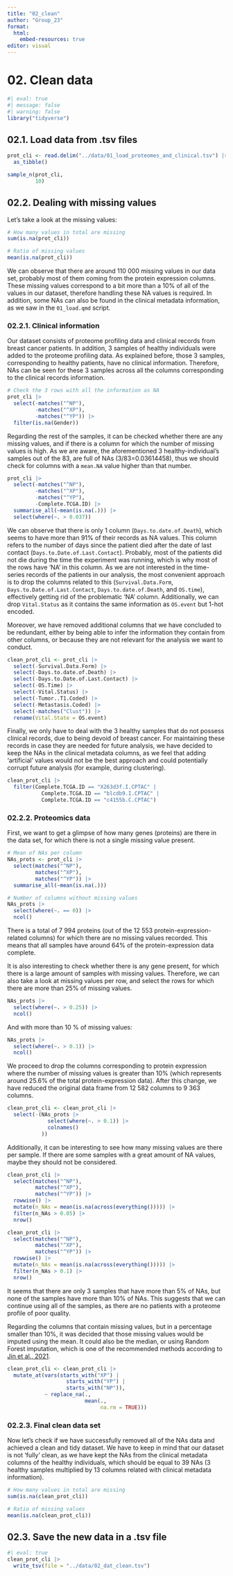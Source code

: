 ```yaml
---
title: "02_clean"
author: "Group_23"
format:
  html:
    embed-resources: true
editor: visual
---
```


# 02. Clean data

```r
#| eval: true 
#| message: false
#| warning: false
library("tidyverse")
```

## 02.1. Load data from .tsv files

```r
prot_cli <- read.delim("../data/01_load_proteomes_and_clinical.tsv") |>
  as_tibble()

sample_n(prot_cli, 
         10)
```

## 02.2. Dealing with missing values

Let's take a look at the missing values:

```r
# How many values in total are missing
sum(is.na(prot_cli))

# Ratio of missing values
mean(is.na(prot_cli))
```

We can observe that there are around 110 000 missing values in our data set, probably most of them coming from the protein expression columns. These missing values correspond to a bit more than a 10% of all of the values in our dataset, therefore handling these NA values is required. In addition, some NAs can also be found in the clinical metadata information, as we saw in the `01_load.qmd` script.

### 02.2.1. Clinical information

Our dataset consists of proteome profiling data and clinical records from breast cancer patients. In addition, 3 samples of healthy individuals were added to the proteome profiling data. As explained before, those 3 samples, corresponding to healthy patients, have no clinical information. Therefore, NAs can be seen for these 3 samples across all the columns corresponding to the clinical records information.

```r
# Check the 3 rows with all the information as NA
prot_cli |>
  select(-matches("^NP"),
         -matches("^XP"),
         -matches("^YP")) |> 
  filter(is.na(Gender))
```

Regarding the rest of the samples, it can be checked whether there are any missing values, and if there is a column for which the number of missing values is high. As we are aware, the aforementioned 3 healthy-individual's samples out of the 83, are full of NAs (3/83=0.03614458), thus we should check for columns with a `mean.NA` value higher than that number.

```r
prot_cli |>
  select(-matches("^NP"),
         -matches("^XP"),
         -matches("^YP"),
         -Complete.TCGA.ID) |>
  summarise_all(~mean(is.na(.))) |>
  select(where(~. > 0.037))
```

We can observe that there is only 1 column (`Days.to.date.of.Death`), which seems to have more than 91% of their records as NA values. This column refers to the number of days since the patient died after the date of last contact (`Days.to.Date.of.Last.Contact`). Probably, most of the patients did not die during the time the experiment was running, which is why most of the rows have 'NA' in this column. As we are not interested in the time-series records of the patients in our analysis, the most convenient approach is to drop the columns related to this (`Survival.Data.Form`, `Days.to.Date.of.Last.Contact`, `Days.to.date.of.Death`, and `OS.time`), effectively getting rid of the problematic 'NA' column. Additionally, we can drop `Vital.Status` as it contains the same information as `OS.event` but 1-hot encoded.

Moreover, we have removed additional columns that we have concluded to be redundant, either by being able to infer the information they contain from other columns, or because they are not relevant for the analysis we want to conduct.

```r
clean_prot_cli <- prot_cli |>
  select(-Survival.Data.Form) |>
  select(-Days.to.date.of.Death) |>
  select(-Days.to.Date.of.Last.Contact) |>
  select(-OS.Time) |>
  select(-Vital.Status) |>
  select(-Tumor..T1.Coded) |>
  select(-Metastasis.Coded) |>
  select(-matches("Clust")) |>
  rename(Vital.State = OS.event)
```

Finally, we only have to deal with the 3 healthy samples that do not possess clinical records, due to being devoid of breast cancer. For maintaining these records in case they are needed for future analysis, we have decided to keep the NAs in the clinical metadata columns, as we feel that adding 'artificial' values would not be the best approach and could potentially corrupt future analysis (for example, during clustering).

```r
clean_prot_cli |>
  filter(Complete.TCGA.ID == "X263d3f.I.CPTAC" | 
           Complete.TCGA.ID == "blcdb9.I.CPTAC" | 
           Complete.TCGA.ID == "c4155b.C.CPTAC")
```

### 02.2.2. Proteomics data

First, we want to get a glimpse of how many genes (proteins) are there in the data set, for which there is not a single missing value present.

```r
# Mean of NAs per column
NAs_prots <- prot_cli |>
  select(matches("^NP"),
         matches("^XP"),
         matches("^YP")) |>
  summarise_all(~mean(is.na(.))) 

# Number of columns without missing values
NAs_prots |>
  select(where(~. == 0)) |>
  ncol()
```

There is a total of 7 994 proteins (out of the 12 553 protein-expression-related columns) for which there are no missing values recorded. This means that all samples have around 64% of the protein-expression data complete.

It is also interesting to check whether there is any gene present, for which there is a large amount of samples with missing values. Therefore, we can also take a look at missing values per row, and select the rows for which there are more than 25% of missing values.

```r
NAs_prots |>
  select(where(~. > 0.25)) |>
  ncol()
```

And with more than 10 % of missing values:

```r
NAs_prots |>
  select(where(~. > 0.1)) |>
  ncol()
```

We proceed to drop the columns corresponding to protein expression where the number of missing values is greater than 10% (which represents around 25.6% of the total protein-expression data). After this change, we have reduced the original data frame from 12 582 columns to 9 363 columns.

```r
clean_prot_cli <- clean_prot_cli |>
  select(-(NAs_prots |>
             select(where(~. > 0.1)) |>
             colnames()
           ))
```

Additionally, it can be interesting to see how many missing values are there per sample. If there are some samples with a great amount of NA values, maybe they should not be considered.

```r
clean_prot_cli |>
  select(matches("^NP"),
         matches("^XP"),
         matches("^YP")) |>
  rowwise() |>
  mutate(n_NAs = mean(is.na(across(everything())))) |>
  filter(n_NAs > 0.05) |>
  nrow()
```

```r
clean_prot_cli |>
  select(matches("^NP"),
         matches("^XP"),
         matches("^YP")) |>
  rowwise() |>
  mutate(n_NAs = mean(is.na(across(everything())))) |>
  filter(n_NAs > 0.1) |>
  nrow()
```

It seems that there are only 3 samples that have more than 5% of NAs, but none of the samples have more than 10% of NAs. This suggests that we can continue using all of the samples, as there are no patients with a proteome profile of poor quality.

Regarding the columns that contain missing values, but in a percentage smaller than 10%, it was decided that those missing values would be imputed using the mean. It could also be the median, or using Random Forest imputation, which is one of the recommended methods according to [Jin et al., 2021](https://www.nature.com/articles/s41598-021-81279-4#citeas).

```r
clean_prot_cli <- clean_prot_cli |>
  mutate_at(vars(starts_with("XP") | 
                   starts_with("YP") | 
                   starts_with("NP")),
            ~ replace_na(.,
                         mean(.,
                              na.rm = TRUE)))
```

### 02.2.3. Final clean data set

Now let's check if we have successfully removed all of the NAs data and achieved a clean and tidy dataset. We have to keep in mind that our dataset is not 'fully' clean, as we have kept the NAs from the clinical metadata columns of the healthy individuals, which should be equal to 39 NAs (3 healthy samples multiplied by 13 columns related with clinical metadata information).

```r
# How many values in total are missing
sum(is.na(clean_prot_cli))

# Ratio of missing values
mean(is.na(clean_prot_cli))
```

## 02.3. Save the new data in a .tsv file

```r
#| eval: true 
clean_prot_cli |> 
  write_tsv(file = "../data/02_dat_clean.tsv")
```
